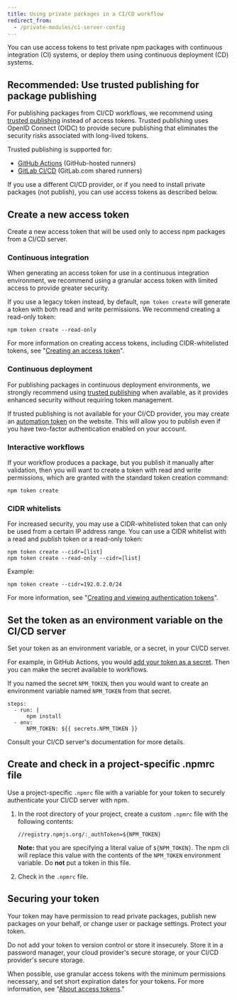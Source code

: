 ```yaml
---
title: Using private packages in a CI/CD workflow
redirect_from:
  - /private-modules/ci-server-config
---
```


You can use access tokens to test private npm packages with continuous integration (CI) systems, or deploy them using continuous deployment (CD) systems.

## Recommended: Use trusted publishing for package publishing

For publishing packages from CI/CD workflows, we recommend using [trusted publishing](/trusted-publishers) instead of access tokens. Trusted publishing uses OpenID Connect (OIDC) to provide secure publishing that eliminates the security risks associated with long-lived tokens.

Trusted publishing is supported for:

- [GitHub Actions](https://github.com/features/actions) (GitHub-hosted runners)
- [GitLab CI/CD](https://docs.gitlab.com/ci/pipelines/) (GitLab.com shared runners)

If you use a different CI/CD provider, or if you need to install private packages (not publish), you can use access tokens as described below.

## Create a new access token

Create a new access token that will be used only to access npm packages from a CI/CD server.

### Continuous integration

When generating an access token for use in a continuous integration environment, we recommend using a granular access token with limited access to provide greater security.

If you use a legacy token instead, by default, `npm token create` will generate a token with both read and write permissions. We recommend creating a read-only token:

```
npm token create --read-only
```

For more information on creating access tokens, including CIDR-whitelisted tokens, see "[Creating an access token][create-token]".

### Continuous deployment

For publishing packages in continuous deployment environments, we strongly recommend using [trusted publishing](/trusted-publishers) when available, as it provides enhanced security without requiring token management.

If trusted publishing is not available for your CI/CD provider, you may create an [automation token][create-token] on the website. This will allow you to publish even if you have two-factor authentication enabled on your account.

### Interactive workflows

If your workflow produces a package, but you publish it manually after validation, then you will want to create a token with read and write permissions, which are granted with the standard token creation command:

```
npm token create
```

### CIDR whitelists

For increased security, you may use a CIDR-whitelisted token that can only be used from a certain IP address range. You can use a CIDR whitelist with a read and publish token or a read-only token:

```
npm token create --cidr=[list]
npm token create --read-only --cidr=[list]
```

Example:

```
npm token create --cidr=192.0.2.0/24
```

For more information, see "[Creating and viewing authentication tokens][create-token]".

## Set the token as an environment variable on the CI/CD server

Set your token as an environment variable, or a secret, in your CI/CD server.

For example, in GitHub Actions, you would [add your token as a secret](https://docs.github.com/en/actions/configuring-and-managing-workflows/creating-and-storing-encrypted-secrets). Then you can make the secret available to workflows.

If you named the secret `NPM_TOKEN`, then you would want to create an environment variable named `NPM_TOKEN` from that secret.

```
steps:
  - run: |
      npm install
  - env:
      NPM_TOKEN: ${{ secrets.NPM_TOKEN }}
```

Consult your CI/CD server's documentation for more details.

## Create and check in a project-specific .npmrc file

Use a project-specific `.npmrc` file with a variable for your token to securely authenticate your CI/CD server with npm.

1. In the root directory of your project, create a custom `.npmrc` file with the following contents:

   ```
   //registry.npmjs.org/:_authToken=${NPM_TOKEN}
   ```

   **Note:** that you are specifying a literal value of `${NPM_TOKEN}`. The npm cli will replace this value with the contents of the `NPM_TOKEN` environment variable. Do **not** put a token in this file.

2. Check in the `.npmrc` file.

## Securing your token

Your token may have permission to read private packages, publish new packages on your behalf, or change user or package settings. Protect your token.

Do not add your token to version control or store it insecurely. Store it in a password manager, your cloud provider's secure storage, or your CI/CD provider's secure storage.

When possible, use granular access tokens with the minimum permissions necessary, and set short expiration dates for your tokens. For more information, see "[About access tokens][about-tokens]."

[create-token]: creating-and-viewing-access-tokens
[about-tokens]: about-access-tokens
